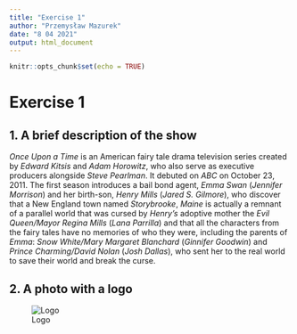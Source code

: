 ```yaml
---
title: "Exercise 1"
author: "Przemysław Mazurek"
date: "8 04 2021"
output: html_document
---
```


```r
knitr::opts_chunk$set(echo = TRUE)
```


# Exercise 1


## 1. A brief description of the show


_Once Upon a Time_ is an American fairy tale drama television series created by _Edward Kitsis_ and _Adam Horowitz_, who also serve as executive producers alongside _Steve Pearlman_. It debuted on _ABC_ on October 23, 2011. The first season introduces a bail bond agent, _Emma Swan_ (_Jennifer Morrison_) and her birth-son, _Henry Mills_ (_Jared S. Gilmore_), who discover that a New England town named _Storybrooke_, _Maine_ is actually a remnant of a parallel world that was cursed by _Henry's_ adoptive mother the _Evil Queen/Mayor Regina Mills_ (_Lana Parrilla_) and that all the characters from the fairy tales have no memories of who they were, including the parents of _Emma_: _Snow White/Mary Margaret Blanchard_ (_Ginnifer Goodwin_) and _Prince Charming/David Nolan_ (_Josh Dallas_), who sent her to the real world to save their world and break the curse.


## 2. A photo with a logo


![Logo](Data/375px-Once_Upon_a_Time_title_card.jpg)



